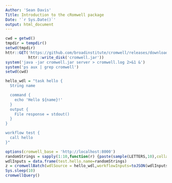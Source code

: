 ```yaml
---
Author: 'Sean Davis'
Title: Introduction to the cRomwell package
Date: '`r Sys.Date()`'
output: html_document
---
```


```r
cwd = getwd()
tmpdir = tempdir()
setwd(tmpdir)
httr::GET('https://github.com/broadinstitute/cromwell/releases/download/0.22/cromwell-0.22.jar',
          httr::write_disk('cromwell.jar'))
system('java -jar cromwell.jar server > cromwell.log 2>&1 &')
system('ps aux | grep cromwell')
setwd(cwd)
```

```r
hello_wdl = "task hello {
  String name

  command {
    echo 'Hello ${name}!'
  }
  output {
    File response = stdout()
  }
}

workflow test {
  call hello
}"
```

```r
options(cromwell_base = 'http://localhost:8000')
randomStrings = sapply(1:10,function(r) {paste(sample(LETTERS,10),collapse="")})
wdlInputs = data.frame(test.hello.name=randomStrings)
z = cromwellBatch(wdlSource = hello_wdl,workflowInputs=toJSON(wdlInputs))
Sys.sleep(10)
cromwellQuery()
```
